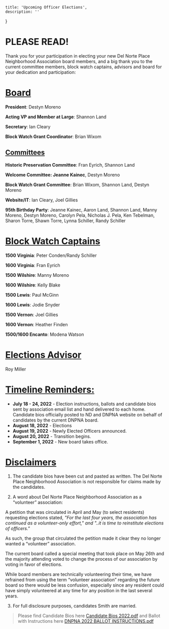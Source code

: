 
    title: 'Upcoming Officer Elections',
    description: ''
}

<IntroImage />

# PLEASE READ!

Thank you for your participation in electing your new Del Norte Place Neighborhood Association board members, and a big thank you to the current committee members, block watch captains, advisors and board for your dedication and participation:

# <u>Board</u>

**President**: Destyn Moreno

**Acting VP and Member at Large**: Shannon Land

**Secretary**: Ian Cleary

**Block Watch Grant Coordinator**: Brian Wixom

## <u>Committees</u>

**Historic Preservation Committee**: Fran Eyrich, Shannon Land

**Welcome Committee: Jeanne Kainec**, Destyn Moreno

**Block Watch Grant Committee**: Brian Wixom, Shannon Land, Destyn Moreno

**Website/IT**: Ian Cleary, Joel Gillies

**95th Birthday Party**: Jeanne Kainec, Aaron Land, Shannon Land, Manny Moreno, Destyn Moreno, Carolyn Pela, Nicholas J. Pela, Ken Tebelman, Sharon Torre, Shawn Torre, Lynna Schiller, Randy Schiller

# <u>Block Watch Captains</u>

**1500 Virginia**: Peter Conden/Randy Schiller

**1600 Virginia**: Fran Eyrich

**1500 Wilshire**: Manny Moreno

**1600 Wilshire**: Kelly Blake

**1500 Lewis**: Paul McGinn

**1600 Lewis**: Jodie Snyder

**1500 Vernon**: Joel Gillies

**1600 Vernon**: Heather Finden

**1500/1600 Encanto**: Modena Watson

# <u>Elections Advisor</u>

Roy Miller

# <u>Timeline Reminders:</u>

- **July 18 - 24, 2022** - Election instructions, ballots and candidate bios sent by association email list and hand delivered to each home. Candidate bios officially posted to ND and DNPNA website on behalf of candidates by the current DNPNA board.
- **August 18, 2022** - Elections
- **August 19, 2022** - Newly Elected Officers announced.
- **August 20, 2022** - Transition begins.
- **September 1, 2022** - New board takes office.

# <u>Disclaimers</u>

1. The candidate bios have been cut and pasted as written. The Del Norte Place Neighborhood Association is not responsible for claims made by the candidates. 

2. A word about Del Norte Place Neighborhood Association as a “volunteer” association:

A petition that was circulated in April and May (to select residents) requesting elections stated, *"For the last four years, the association has continued as a volunteer-only effort," and "..it is time to reinstitute elections of officers."*

As such, the group that circulated the petition made it clear they no longer wanted a “volunteer” association.

The current board called a special meeting that took place on May 26th and the majority attending voted to change the process of our association by voting in favor of elections. 

While board members are technically volunteering their time, we have refrained from using the term “volunteer association” regarding the future board so there would be less confusion, especially since any resident could have simply volunteered at any time for any position in the last several years.

3. For full disclosure purposes, candidates Smith are married.

> Please find  Candidate Bios here [Candidate Bios 2022.pdf](/elections/2022/Candidate_Bios_2022.pdf) and Ballot with Instructions here [DNPNA 2022 BALLOT INSTRUCTIONS.pdf](/elections/2022/DNPNA_2022_BALLOT_INSTRUCTIONS.pdf)
